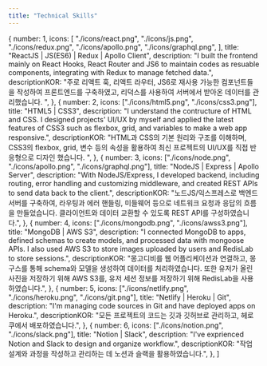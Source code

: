 ```yaml
---
title: "Technical Skills"
---
```


  {
    number: 1,
    icons: [
      "./icons/react.png",
      "./icons/js.png",
      "./icons/redux.png",
      "./icons/apollo.png",
      "./icons/graphql.png",
    ],
    title: "ReactJS | JS(ES6) | Redux | Apollo Client",
    description:
      "I built the frontend mainly on React Hooks, React Router and JS6 to maintain codes as resuable components, integrating with Redux to manage fetched data.",
    descriptionKOR:
      "주로 리액트 훅, 리액트 라우터, JS6로 재사용 가능한 컴포넌트들을 작성하여 프론트엔드를 구축하였고, 리덕스를 사용하여 서버에서 받아온 데이터를 관리했습니다. ",
  },
  {
    number: 2,
    icons: ["./icons/html5.png", "./icons/css3.png"],
    title: "HTML5 | CSS3",
    description:
      "I understand the contructure of HTML and CSS. I designed projects' UI/UX by myself and applied the latest features of CSS3 such as flexbox, grid, and variables to make a web app responsive.",
    descriptionKOR:
      "HTML과 CSS의 기본 원리와 구조를 이해하며, CSS3의 flexbox, grid, 변수 등의 속성을 활용하여 최신 프로젝트의 UI/UX를 직접 반응형으로 디자인 했습니다. ",
  },
  {
    number: 3,
    icons: ["./icons/node.png", "./icons/apollo.png", "./icons/graphql.png"],
    title: "NodeJS | Express | Apollo Server",
    description:
      "With NodeJS/Express, I developed backend, including routing, error handling and customizing middleware, and created REST APIs to send data back to the client.",
    descriptionKOR:
      "노드JS/익스프레스로 백엔드 서버를 구축하여, 라우팅과 에러 핸들링, 미들웨어 등으로 네트워크 요청과 응답의 흐름을 만들었습니다. 클라이언트와 데이터 교환할 수 있도록 REST API를 구성하였습니다.",
  },
  {
    number: 4,
    icons: ["./icons/mongodb.png", "./icons/awss3.png"],
    title: "MongoDB | AWS S3",
    description:
      "I connected MongoDB to apps, defined schemas to create models, and processed data with mongoose APIs. I also used AWS S3 to store images uploaded by users and RedisLab to store sessions.",
    descriptionKOR:
      "몽고디비를 웹 어플리케이션과 연결하고, 몽구스를 통해 schema와 모델을 생성하여 데이터를 처리하였습니다. 또한 유저가 올린 사진을 저장하기 위해 AWS S3를, 유저 세션 정보를 저장하기 위해 RedisLab을 사용하였습니다.",
  },
  {
    number: 5,
    icons: ["./icons/netlify.png", "./icons/heroku.png", "./icons/git.png"],
    title: "Netlify | Heroku | Git",
    description:
      "I'm managing code sources in Git and have deployed apps on Heroku.",
    descriptionKOR:
      "모든 프로젝트의 코드는 깃과 깃허브로 관리하고, 헤로쿠에서 배포하였습니다.",
  },
  {
    number: 6,
    icons: ["./icons/notion.png", "./icons/slack.png"],
    title: "Notion | Slack",
    description:
      "I've exprienced Notion and Slack to design and organize workflow.",
    descriptionKOR:
      "작업 설계와 과정을 작성하고 관리하는 데 노션과 슬랙을 활용하였습니다.",
  },
]
